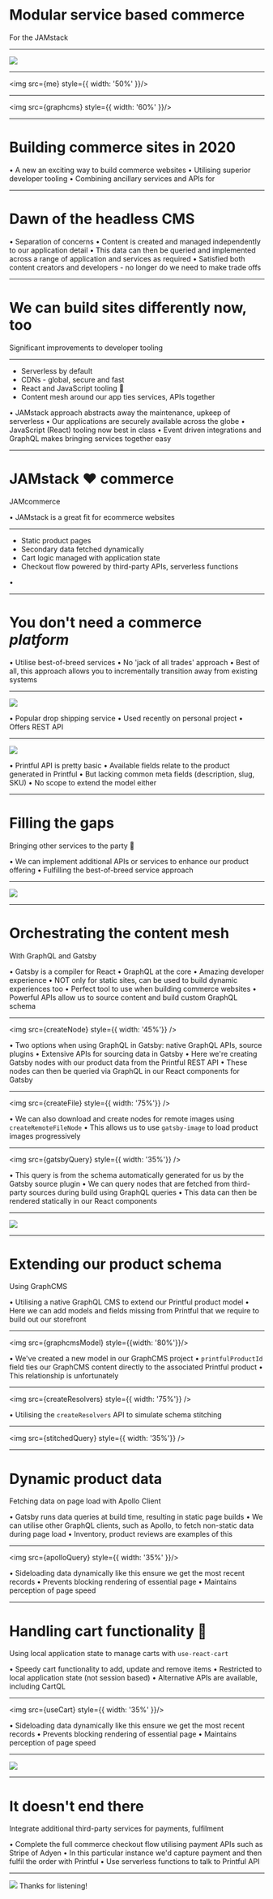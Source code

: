 


<Layout>

  # Modular service based commerce

  For the JAMstack

</Layout>

---

<Image src="https://www.azamara.co.uk/sites/default/files/heros/newcastle-upon-tyne-england-1800x1000.jpg" />

---

<Layout>

  <img src={me} style={{ width: '50%' }}/>

</Layout>

---

<Layout>

  <img src={graphcms} style={{ width: '60%' }}/>

</Layout>

---

<Layout>

  # Building commerce sites in 2020

</Layout>

<Notes>

  • A new an exciting way to build commerce websites
  • Utilising superior developer tooling
  • Combining ancillary services and APIs for 

</Notes>

---

<Layout>

  # Dawn of the headless CMS
  
</Layout>

<Notes>

  • Separation of concerns
  • Content is created and managed independently to our application detail
  • This data can then be queried and implemented across a range of application and services as required
  • Satisfied both content creators and developers - no longer do we need to make trade offs

</Notes>

---

<Layout>

  # We can build sites differently now, too

  Significant improvements to developer tooling

</Layout>

---

<Layout>

  * Serverless by default
  * CDNs - global, secure and fast
  * React and JavaScript tooling 💯
  * Content mesh around our app ties services, APIs together

</Layout>

<Notes>

  • JAMstack approach abstracts away the maintenance, upkeep of serverless
  • Our applications are securely available across the globe
  • JavaScript (React) tooling now best in class
  • Event driven integrations and GraphQL makes bringing services together easy

</Notes>

---

<Layout>

  # JAMstack ❤️ commerce

  JAMcommerce

</Layout>


<Notes>

  • JAMstack is a great fit for ecommerce websites

</Notes>

---

<Layout>

  * Static product pages
  * Secondary data fetched dynamically
  * Cart logic managed with application state
  * Checkout flow powered by third-party APIs, serverless functions

</Layout>

<Notes>

  • 

</Notes>

---

<Layout>

  # You don't need a commerce *platform*

</Layout>

<Notes>

  • Utilise best-of-breed services
  • No 'jack of all trades' approach
  • Best of all, this approach allows you to incrementally transition away from existing systems

</Notes>

---

<Layout>

 <img src={printful} />

</Layout>

<Notes>

  • Popular drop shipping service
  • Used recently on personal project
  • Offers REST API

</Notes>

---

<Layout>

  <img src={json} />

</Layout>

<Notes>

  • Printful API is pretty basic
  • Available fields relate to the product generated in Printful
  • But lacking common meta fields (description, slug, SKU)
  • No scope to extend the model either

</Notes>

---

<Layout>

  # Filling the gaps

  Bringing other services to the party 🎉

</Layout>

<Notes>

  • We can implement additional APIs or services to enhance our product offering
  • Fulfilling the best-of-breed service approach

</Notes>

---

<Image src="https://www.welsermoest.com/wp-content/uploads/2018/12/CLO092918_1886-1295x863.jpg" />

---

<Layout>

  # Orchestrating the content mesh

  With GraphQL and Gatsby

</Layout>

<Notes>

  • Gatsby is a compiler for React
  • GraphQL at the core
  • Amazing developer experience
  • NOT only for static sites, can be used to build dynamic experiences too
  • Perfect tool to use when building commerce websites
  • Powerful APIs allow us to source content and build custom GraphQL schema

</Notes>

---

<Layout>

  <img src={createNode} style={{ width: '45%'}} />

</Layout>

<Notes>

  • Two options when using GraphQL in Gatsby: native GraphQL APIs, source plugins
  • Extensive APIs for sourcing data in Gatsby
  • Here we're creating Gatsby nodes with our product data from the Printful REST API
  • These nodes can then be queried via GraphQL in our React components for Gatsby

</Notes>

---

<Layout>

  <img src={createFile} style={{ width: '75%'}} />

</Layout>

<Notes>

  • We can also download and create nodes for remote images using `createRemoteFileNode`
  • This allows us to use `gatsby-image` to load product images progressively

</Notes>

---

<Layout>

  <img src={gatsbyQuery} style={{ width: '35%'}} />

</Layout>

<Notes>

  • This query is from the schema automatically generated for us by the Gatsby source plugin
  • We can query nodes that are fetched from third-party sources during build using GraphQL queries
  • This data can then be rendered statically in our React components

</Notes>

---

<Layout>

  <Image src="https://files-4iwls3rr4.now.sh/fast.gif" />

</Layout>

---

<Layout>

  # Extending our product schema

  Using GraphCMS

</Layout>

<Notes>

  • Utilising a native GraphQL CMS to extend our Printful product model
  • Here we can add models and fields missing from Printful that we require to build out our storefront

</Notes>

---

<Layout>

  <img src={graphcmsModel} style={{width: '80%'}}/>

</Layout>

<Notes>

  • We've created a new model in our GraphCMS project
  • `printfulProductId` field ties our GraphCMS content directly to the associated Printful product
  • This relationship is unfortunately 

</Notes>

---

<Layout>

  <img src={createResolvers} style={{ width: '75%'}} />

</Layout>

<Notes>

  • Utilising the `createResolvers` API to simulate schema stitching

</Notes>

---

<Layout>

  <img src={stitchedQuery} style={{ width: '35%'}} />

</Layout>

---

<Layout>

  # Dynamic product data

  Fetching data on page load with Apollo Client

</Layout>

<Notes>

  • Gatsby runs data queries at build time, resulting in static page builds
  • We can utilise other GraphQL clients, such as Apollo, to fetch non-static data during page load
  • Inventory, product reviews are examples of this

</Notes>

---

<Layout>

  <img src={apolloQuery} style={{ width: '35%' }}/>

</Layout>

<Notes>

  • Sideloading data dynamically like this ensure we get the most recent records
  • Prevents blocking rendering of essential page
  • Maintains perception of page speed

</Notes>

---

<Layout>

  # Handling cart functionality 🛒

  Using local application state to manage carts with `use-react-cart`

</Layout>

<Notes>

  • Speedy cart functionality to add, update and remove items
  • Restricted to local application state (not session based)
  • Alternative APIs are available, including CartQL

</Notes>

---

<Layout>

  <img src={useCart} style={{ width: '35%' }}/>

</Layout>

<Notes>

  • Sideloading data dynamically like this ensure we get the most recent records
  • Prevents blocking rendering of essential page
  • Maintains perception of page speed

</Notes>

---

<Layout>

  <Image src="https://files-7tyseanky.now.sh/fast.gif" />

</Layout>

---

<Layout>

  # It doesn't end there

  Integrate additional third-party services for payments, fulfilment

</Layout>

<Notes>

  • Complete the full commerce checkout flow utilising payment APIs such as Stripe of Adyen
  • In this particular instance we'd capture payment and then fulfil the order with Printful
  • Use serverless functions to talk to Printful API

</Notes>

---

<Layout>

  <Split>
    <img src={me2} style={{ width: '50%' }}/>
    Thanks for listening!
  </Split>

</Layout>

